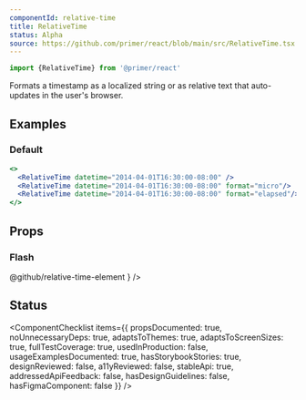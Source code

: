 ```yaml
---
componentId: relative-time
title: RelativeTime
status: Alpha
source: https://github.com/primer/react/blob/main/src/RelativeTime.tsx
---
```


```js
import {RelativeTime} from '@primer/react'
```

Formats a timestamp as a localized string or as relative text that auto-updates in the user's browser.

## Examples

### Default

```jsx live
<>
  <RelativeTime datetime="2014-04-01T16:30:00-08:00" />
  <RelativeTime datetime="2014-04-01T16:30:00-08:00" format="micro"/>
  <RelativeTime datetime="2014-04-01T16:30:00-08:00" format="elapsed"/>
</>
```

## Props

### Flash

<PropsTable>
  <PropsTableRow name="full" type="boolean" defaultValue="false" description="Creates a full width Flash component" />
  <PropsTableRow
    name="datetime"
    type="string"
    description="An ISO8601 time represeting the time"
  />
  <PropsTableRow
    name="format"
    type="'auto' | 'micro' | 'elapsed' | string"
    defaultValue="'auto'"
    description="The format with which to display the time"
  />
  <PropsTableRow
    name="tense"
    type="'auto' | 'past' | 'future'"
    defaultValue="'auto'"
    description="The tense to use when displaying a relative time"
  />
  <PropsTableRow
    name="precision"
    type="'year' | 'month' | 'day' | 'hour' | 'minute' | 'second'"
    defaultValue="'second'"
    description="The precision to use when displaying an elapsed time"
  />
  <PropsTableRow
    name="threshold"
    type="string"
    defaultValue="'P30D'"
    description="The threshold (ISO8601 duration) to display relative dates within"
  />
  <PropsTableRow
    name="prefix"
    type="string"
    defaultValue="'on'"
    description="The prefix to use when displaying a localised (non relative) date"
  />
  <PropsTableRow
    name="second"
    type="'numeric' | '2-digit'"
    description="The format with which to render seconds"
  />
  <PropsTableRow
    name="minute"
    type="'numeric' | '2-digit'"
    description="The format with which to render minutes"
  />
  <PropsTableRow
    name="hour"
    type="'numeric' | '2-digit'"
    description="The format with which to render hours"
  />
  <PropsTableRow
    name="weekday"
    type="'short' | 'long' | 'narrow'"
    description="The format with which to render weekdays"
  />
  <PropsTableRow
    name="day"
    type="'numeric' | '2-digit'"
    description="The format with which to render days"
  />
  <PropsTableRow
    name="month"
    type="'numeric' | '2-digit' | 'short' | 'long' | 'narrow'"
    description="The format with which to render months"
  />
  <PropsTableRow
    name="year"
    type="'numeric' | '2-digit'"
    description="The format with which to render years"
  />
  <PropsTableRow
    name="timeZoneName"
    type="'long' | 'short' | 'shortOffset' | 'longOffset' | 'shortGeneric' | 'longGeneric'"
    description="The format with which to render the time zone"
  />
  <PropsTableBasePropRows
    elementType="relative-ttime"
    refType="RelativeTimeElement"
    passthroughPropsLink={
      <Link href="https://github.com/github/relative-time-element/">@github/relative-time-element</Link>
    }
  />
</PropsTable>

## Status

<ComponentChecklist
  items={{
    propsDocumented: true,
    noUnnecessaryDeps: true,
    adaptsToThemes: true,
    adaptsToScreenSizes: true,
    fullTestCoverage: true,
    usedInProduction: false,
    usageExamplesDocumented: true,
    hasStorybookStories: true,
    designReviewed: false,
    a11yReviewed: false,
    stableApi: true,
    addressedApiFeedback: false,
    hasDesignGuidelines: false,
    hasFigmaComponent: false
  }}
/>
